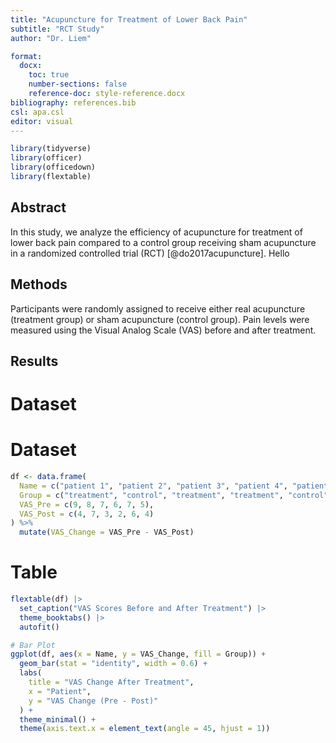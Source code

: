 ```yaml
---
title: "Acupuncture for Treatment of Lower Back Pain"
subtitle: "RCT Study"
author: "Dr. Liem"

format:
  docx:
    toc: true
    number-sections: false
    reference-doc: style-reference.docx
bibliography: references.bib
csl: apa.csl
editor: visual
---
```


```r
library(tidyverse)
library(officer)
library(officedown)
library(flextable)
```

## Abstract

In this study, we analyze the efficiency of acupuncture for treatment of lower back pain compared to a control group receiving sham acupuncture in a randomized controlled trial (RCT) [@do2017acupuncture]. Hello

## Methods

Participants were randomly assigned to receive either real acupuncture (treatment group) or sham acupuncture (control group). Pain levels were measured using the Visual Analog Scale (VAS) before and after treatment.

## Results

# Dataset

# Dataset

```r
df <- data.frame(
  Name = c("patient 1", "patient 2", "patient 3", "patient 4", "patient 5", "patient 6"),
  Group = c("treatment", "control", "treatment", "treatment", "control", "control"),
  VAS_Pre = c(9, 8, 7, 6, 7, 5),
  VAS_Post = c(4, 7, 3, 2, 6, 4)
) %>%
  mutate(VAS_Change = VAS_Pre - VAS_Post)
```

# Table

```r
flextable(df) |>
  set_caption("VAS Scores Before and After Treatment") |>
  theme_booktabs() |>
  autofit()
```

```r
# Bar Plot
ggplot(df, aes(x = Name, y = VAS_Change, fill = Group)) +
  geom_bar(stat = "identity", width = 0.6) +
  labs(
    title = "VAS Change After Treatment",
    x = "Patient",
    y = "VAS Change (Pre - Post)"
  ) +
  theme_minimal() +
  theme(axis.text.x = element_text(angle = 45, hjust = 1))
```
